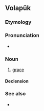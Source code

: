 ==Volapük==

===Etymology===
{{suffix|vo|ben|äd}}

===Pronunciation===
* {{IPA|/beˈnɛd/|lang=vo}}

===Noun===
{{vo-noun}}

# [[grace]]

====Declension====
{{vo-decl-noun}}

===See also===
* {{l|vo|ben}}